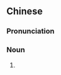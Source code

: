 ==Chinese==
{{zh-forms|s=软腭|t2=軟腭}}

===Pronunciation===
{{zh-pron
|m=ruǎn'è
|c=jyun5 ngok6
|cat=n
}}

===Noun===
{{zh-noun}}

# {{zh-alt-form|軟顎|[[soft palate]]}}